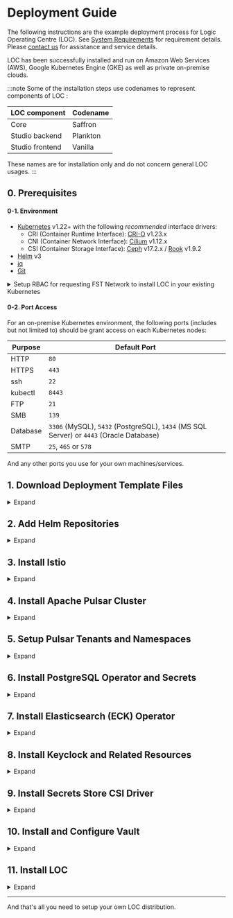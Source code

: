 # Deployment Guide

The following instructions are the example deployment process for Logic Operating Centre (LOC). See [System Requirements](/docs/category/system-faqs#system-requirements) for requirement details. Please [contact us](/docs/about-and-contact) for assistance and service details.

LOC has been successfully installed and run on Amazon Web Services (AWS), Google Kubernetes Engine (GKE) as well as private on-premise clouds.

:::note
Some of the installation steps use codenames to represent components of LOC :

| LOC component   | Codename |
| --------------- | -------- |
| Core            | Saffron  |
| Studio backend  | Plankton |
| Studio frontend | Vanilla  |

These names are for installation only and do not concern general LOC usages.
:::

## 0. Prerequisites

#### 0-1. Environment

-   [Kubernetes](https://kubernetes.io/docs/setup/) v1.22+ with the following _recommended_ interface drivers:
    -   CRI (Container Runtime Interface): [CRI-O](https://cri-o.io/) v1.23.x
    -   CNI (Container Network Interface): [Cilium](https://cilium.io/) v1.12.x
    -   CSI (Container Storage Interface): [Ceph](https://docs.ceph.com/en/quincy/) v17.2.x / [Rook](https://rook.io/docs/rook/v1.10/Storage-Configuration/Ceph-CSI/ceph-csi-drivers/) v1.9.2
-   [Helm](https://helm.sh/docs/intro/install/) v3
-   [jq](https://stedolan.github.io/jq/download/)
-   [Git](https://git-scm.com/downloads)

<details>
  <summary>Setup RBAC for requesting FST Network to install LOC in your existing Kubernetes</summary>

If you already have a running Kubernetes environment, you can also requested us to install LOC for you. Here's the preparations you'll need.

First download our [user deployment template repository](https://github.com/fstnetwork/loc-user-deployment):

```bash
git clone https://github.com/fstnetwork/loc-user-deployment.git
cd loc-user-deployment
```

Grant permissions for cluster scope resources and add them into Kubernetes:

```bash
kubectl apply -f rbsc/permissions.yaml
kubectl apply -f rbsc/resources.yaml
```

If your **Amazon S3** solution is `Rook Ceph`, apply the following manifest:

```bash
kubectl apply -f rbsc/s3.yaml
```

If your **Elasticsearch** solution is `ECK Operator`, apply the following manifest:

```bash
kubectl apply -f rbsc/elastic.yaml
```

If your **PostgreSQL** solution is `Postgres Operator`, apply the following manifest:

```bash
kubectl apply -f rbsc/postgres.yaml
```

Add **Istio**:

```bash
kubectl apply -f rbsc/istio.yaml
```

Add **Cert Manager**:

```bash
kubectl apply -f rbsc/cert.yaml
```

Finally, open port `8443` for FST Network to access your Kubernetes cluster.

</details>

#### 0-2. Port Access

For an on-premise Kubernetes environment, the following ports (includes but not limited to) should be grant access on each Kubernetes nodes:

| Purpose  | Default Port                                                                            |
| -------- | --------------------------------------------------------------------------------------- |
| HTTP     | `80`                                                                                    |
| HTTPS    | `443`                                                                                   |
| ssh      | `22`                                                                                    |
| kubectl  | `8443`                                                                                  |
| FTP      | `21`                                                                                    |
| SMB      | `139`                                                                                   |
| Database | `3306` (MySQL), `5432` (PostgreSQL), `1434` (MS SQL Server) or `4443` (Oracle Database) |
| SMTP     | `25`, `465` or `578`                                                                    |

And any other ports you use for your own machines/services.

## 1. Download Deployment Template Files

<details>
  <summary>Expand</summary>

First download our [user deployment template repository](https://github.com/fstnetwork/loc-user-deployment):

```bash
git clone https://github.com/fstnetwork/loc-user-deployment.git
cd loc-user-deployment
```

This repository includes files we'll need in the following steps. **Be noted that many of them require proper modification** before use.

</details>

## 2. Add Helm Repositories

<details>
  <summary>Expand</summary>

```bash title="Add Apache Pulsar:"
helm repo add apache https://pulsar.apache.org/charts
```

```bash title="Add PostgreSQL operator:"
helm repo add postgres-operator https://raw.githubusercontent.com/zalando/postgres-operator/master/charts/postgres-operator
```

```bash title="Add Elasticsearch (ECK) operator:"
helm repo add elastic https://helm.elastic.co
```

```bash title="Add Keyclock:"
helm repo add bitnami https://charts.bitnami.com/bitnami
```

```bash title="Add Secrets Store CSI Driver:"
helm repo add secrets-store-csi-driver https://kubernetes-sigs.github.io/secrets-store-csi-driver/charts
```

```bash title="Add Vault:"
helm repo add hashicorp https://helm.releases.hashicorp.com
```

```bash title="Add LOC:"
helm repo add loc <loc_repo_domain>
```

:::info
`<loc_repo_domain>` is the Helm chart path provided by FST Network to authorised distributors. Please contact them for details. It would be something like this:

```
https://raw.githubusercontent.com/fst-network/saffron/master/charts/saffron
```

:::

Finally update Helm repositories:

```bash
helm repo update
```

</details>

## 3. Install Istio

<details>
  <summary>Expand</summary>

```bash title="Download istio:"
git clone https://github.com/istio/istio.git
```

```bash title="Install Istio operator:"
helm upgrade --install istio-operator istio/manifests/charts/istio-operator --create-namespace -n istio-operator -f loc-user-deployment/istio/value.yaml
```

:::info
Modify `loc-user-deployment/istio/value.yaml` ([link](https://github.com/fstnetwork/loc-user-deployment/blob/main/istio/value.yaml)) if needed.

> Reference: [Istio's Helm chart example](https://github.com/istio/istio/blob/master/manifests/charts/istio-operator/values.yaml)
> :::

```bash title="Install Istio in Kubernetes:"
kubectl apply -f loc-user-deployment/istio/istio.yaml
```

</details>

## 4. Install Apache Pulsar Cluster

<details>
  <summary>Expand</summary>

:::info
Modify `loc-user-deployment/pulsar/value.yaml` ([link](https://github.com/fstnetwork/loc-user-deployment/blob/main/pulsar/value.yaml)) if needed.

> Reference: [Pulsar's Helm chart example](https://github.com/apache/pulsar-helm-chart/blob/master/charts/pulsar/values.yaml)
> :::

```bash title="Install Pulsar cluster:"
helm upgrade --install --create-namespace -n pulsar-system pulsar apache/pulsar -f loc-user-deployment/pulsar/value.yaml
```

</details>

## 5. Setup Pulsar Tenants and Namespaces

<details>
  <summary>Expand</summary>

> Reference: [Pulsar admin interface](https://pulsar.apache.org/docs/2.10.x/admin-api-overview/)

```bash title="Create tenants:"
kubectl -n pulsar-system exec -it pulsar-toolset-0 -- bin/pulsar-admin tenants create loc
```

```bash title="List all tenants:"
kubectl -n pulsar-system exec -it pulsar-toolset-0 -- bin/pulsar-admin tenants list
```

```bash title="Create LOC/data-process-task namespace under tenants:"
kubectl -n pulsar-system exec -it pulsar-toolset-0 -- bin/pulsar-admin namespaces create loc/data-process-task
```

```bash title="Create loc/healthz namespace under tenants:"
kubectl -n pulsar-system exec -it pulsar-toolset-0 -- bin/pulsar-admin namespaces create loc/healthz
```

```bash title="Set topics retention time under the healthz namespace:"
kubectl -n pulsar-system exec -it pulsar-toolset-0 -- bin/pulsar-admin namespaces set-message-ttl loc/healthz --messageTTL 300
```

```bash title="List all namespaces under saffron:"
kubectl -n pulsar-system exec -it pulsar-toolset-0 -- bin/pulsar-admin namespaces list saffron
```

</details>

## 6. Install PostgreSQL Operator and Secrets

<details>
  <summary>Expand</summary>

[Setup the Amazon S3 IAM policy](https://aws.amazon.com/premiumsupport/knowledge-center/s3-access-denied-listobjects-sync/?nc1=h_ls) with the following content:

```json title="loc-user-deployment/postgres/s3-iam-policy.json"
{
    "Version": "2012-10-17",
    "Statement": [
        {
            "Sid": "VisualEditor0",
            "Effect": "Allow",
            "Action": [
                "s3:PutObject",
                "s3:GetObject",
                "s3:DeleteObject",
                "s3:ListBucket"
            ],
            "Resource": ["arn:aws:s3:::postgres-operator-wal/*"]
        }
    ]
}
```

:::warning
You **must** first create a S3 bucket named `postgres-operator-wal`.

Then modify the following files under `loc-user-deployment/postgres` before proceed:

-   `postgresql-infrastructure-roles.yaml` ([link](https://github.com/fstnetwork/loc-user-deployment/blob/main/postgres/postgres-infrastructure-roles.yaml))
-   `postgres-env-overrides.yaml` ([link](https://github.com/fstnetwork/loc-user-deployment/blob/main/postgres/postgres-env-overrides.yaml))
-   `value.yaml` ([link](https://github.com/fstnetwork/loc-user-deployment/blob/main/postgres/value.yaml))

> Reference: [Kubernetes Secrets](https://kubernetes.io/docs/feature/overview/configuration/secret/)
> :::

After setting up S3 policy:

```bash title="Install Postgresql operator:"
helm upgrade --install --create-namespace -n postgres-operator postgres-operator postgres-operator/postgres-operator -f loc-user-deployment/postgres/values.yaml
```

```bash title="Install postgres-infrastructure-roles in the same namespace 'postgres-operator':"
kubectl apply -f loc-user-deployment/postgres/postgres-infrastructure-roles.yaml -n postgres-operator
```

</details>

## 7. Install Elasticsearch (ECK) Operator

<details>
  <summary>Expand</summary>

```bash title="Install Elasticsearch with namespace 'eck-operator':"
helm upgrade --install --create-namespace -n eck-operator elastic/eck-operator -f loc-user-deployment/elastic/value.yaml
```

</details>

## 8. Install Keyclock and Related Resources

<details>
  <summary>Expand</summary>

### 8-i. Setup Postgresql for KeyClock

:::warning
Modify `postgresql-infra.yaml` ([link](https://github.com/fstnetwork/loc-user-deployment/blob/main/keyclock/postgresql-infra.yaml)) under `loc-user-deployment/keyclock` before proceed.

> Reference: [Postgres Operator's manifest example](https://github.com/zalando/postgres-operator/blob/master/manifests/complete-postgres-manifest.yaml)
> :::

```bash title="Create namespace 'infra':"
kubectl create ns infra
```

```bash title="Install Postgresql for Keyclock:"
kubectl apply -f loc-user-deployment/keyclock/postgresql-infra.yaml
```

```bash title="Confirm Postgresql is up and running:"
kubectl -n infra get postgresql
```

### 8-ii. Retrieve Keyclock Owner and Password

```bash title="List all secrets under namespace 'infra':"
kubectl -n infra get secret
```

```bash title="Retrieve keyclock owner from secret:"
kubectl -n infra get secret keycloak-owner-user.infra-database.credentials.postgresql.acid.zalan.do -o=go-template='{{.data.username| base64decode}}'
```

```bash title="Retrieve keyclock password from secret:"
kubectl -n infra get secret keycloak-owner-user.infra-database.credentials.postgresql.acid.zalan.do -o=go-template='{{.data.password| base64decode}}'
```

### 8-iii. Install Keyclock

:::warning
Modify the following files under `loc-user-deployment/keyclock` before proceed:

-   `value.yaml` ([link](https://github.com/fstnetwork/loc-user-deployment/blob/main/keyclock/value.yaml)) ([reference](https://github.com/bitnami/charts/blob/main/bitnami/keycloak/values.yaml))
-   `gateway.yaml` ([link](https://github.com/fstnetwork/loc-user-deployment/blob/main/keyclock/gateway.yaml)) ([reference](https://istio.io/latest/docs/reference/config/networking/gateway/))
-   `virtualservice.yaml` ([link](https://github.com/fstnetwork/loc-user-deployment/blob/main/keyclock/virtualservice.yaml)) ([reference](https://istio.io/latest/docs/reference/config/networking/virtual-service/))
    :::

```bash title="Install Keyclock:"
helm upgrade --install --create-namespace -n keycloak keycloak bitnami/keycloak -f loc-user-deployment/keyclock/values.yaml
```

```bash title="Setup Ingress virtual service:"
kubectl apply -f loc-user-deployment/keyclock/virtualservice.yaml
```

```bash title="Setup Ingress gateway:"
kubectl apply -f loc-user-deployment/keyclock/gateway.yaml
```

### 8-iv. Retrieve Keyclock Access Token and Configure Keyclock

```bash title="Get master realm access token:"
curl --location --request POST 'https://<your_keyclock_domain_name>/auth/realms/master/protocol/openid-connect/token' \
--header 'Content-Type: application/x-www-form-urlencoded' \
--data-urlencode 'client_id=admin-cli' \
--data-urlencode 'username=test-admin' \  # owner in keyclock/value.yaml
--data-urlencode 'password=test-admin' \  # password in keyclock/value.yaml
--data-urlencode 'grant_type=password'
```

:::warning
Replace the following commands with your own keyclock domain and the access token you get from above.
:::

```bash title="Extend master realm access token's life span to 10 min:"
curl --location --request PUT 'https://<your_keyclock_domain_name>/auth/realms/master' \
--header 'Content-Type: application/json' \
--header 'Authorization: Bearer <your_keyclock_access_token>' \
--data-raw '{
    "accessTokenLifespan": 600
}'
```

```bash title="Create Keyclock realm:"
curl --location --request POST 'https://<your_keyclock_domain_name>/auth/admin/realms' \
--header 'Content-Type: application/json' \
--header 'Authorization: Bearer <your_keyclock_access_token>' \
--data-raw '{
    "id": "loc",
    "realm": "loc",
    "enabled": true,
    "sslRequired": "external",
    "registrationAllowed": false,
    "loginWithEmailAllowed": true,
    "duplicateEmailsAllowed": false,
    "resetPasswordAllowed": false,
    "editUsernameAllowed": false
}'
# modify the JSON if needed
```

:::info
See [Keyclock Realms Admin](https://www.keycloak.org/docs-api/16.1/rest-api/#_realms_admin_resource) for reference.
:::

```bash title="Confirm Keyclock realm:"
curl --location --request GET 'https://<your_keyclock_domain_name>/auth/admin/realms/loc' \
--header 'Authorization: Bearer <your_keyclock_access_token>'
```

### 8-v. Create Keyclock Clients for LOC Studio

```bash title="Create Keyclock client for LOC Studio backend:"
curl --location --request POST 'https://<your_keyclock_domain_name>/auth/admin/realms/loc/clients' \
--header 'Content-Type: application/json' \
--header 'Authorization: Bearer <your_keyclock_access_token>' \
--data-raw '{
    "clientId": "loc-studio-backend",
    "name": "loc-studio-backend",
    "authorizationServicesEnabled": false,
    "bearerOnly": false,
    "directAccessGrantsEnabled": true,
    "enabled": true,
    "protocol": "openid-connect",
    "clientAuthenticatorType": "client-secret",
    "redirectUris": ["*"],
    "standardFlowEnabled": true,
    "serviceAccountsEnabled": true,
    "publicClient": false,
    "defaultRoles": [
      "view-users"
    ]
}
```

```bash title="Get LOC Studio backend's client id:"
curl --location --request GET 'https://<your_keyclock_domain_name>/auth/admin/realms/loc/clients' \
--header 'Authorization: Bearer <your_keyclock_access_token>' \
| jq '.[] | select(.clientId=="loc-studio-backend").id'
```

```bash title="Get LOC Studio backend's service account id:"
curl --location --request GET 'https://<your_keyclock_domain_name>/auth/admin/realms/loc/clients/${client_id}/service-account-user' \
--header 'Authorization: Bearer <your_keyclock_access_token>' \
| jq '.id'
```

```bash title="Get Keyclock Realm management's client id:"
curl --location --request GET 'https://<your_keyclock_domain_name>/auth/admin/realms/loc/clients' \
--header 'Authorization: Bearer <your_keyclock_access_token>' \
| jq '.[] | select(.clientId=="realm-management").id'
```

```bash title="Get Keyclock Realm management's view-users role id:"
curl --location --request GET 'https://<your_keyclock_domain_name>/auth/admin/realms/loc/users/${service_account_id}/role-mappings/clients/${realm-management_client_id}' \
--header 'Authorization: Bearer <your_keyclock_access_token>' \
| jq '.[] | select(.name=="view-users").id'
```

```bash title="Add permission to view-users:"
curl --location --request POST 'https://<your_keyclock_domain_name>/auth/admin/realms/loc/users/${service_account_id}/role-mappings/clients/${realm-management_client_id}' \
--header 'Content-Type: application/json' \
--header 'Authorization: Bearer <your_keyclock_access_token>' \
--data-raw '{
    "id":"${realm-management_view_users_role_id}",
    "name":"view-users",
    "composite":true,
    "clientRole":true,
    "containerId":"${realm-management_client_id}"
}'
```

```bash title="Create Keyclock client for LOC Studio frontend:"
curl --location --request POST 'https://<your_keyclock_domain_name>/auth/admin/realms/loc/clients' \
--header 'Content-Type: application/json' \
--header 'Authorization: Bearer <your_keyclock_access_token>' \
--data-raw '{
    "clientId": "loc-studio-frontend",
    "name": "loc-studio-frontend",
    "authorizationServicesEnabled": false,
    "bearerOnly": false,
    "directAccessGrantsEnabled": true,
    "enabled": true,
    "protocol": "openid-connect",
    "clientAuthenticatorType": "client-secret",
    "redirectUris": ["*"],
    "webOrigins": ["*"],
    "standardFlowEnabled": true,
    "serviceAccountsEnabled": true,
    "publicClient": true
}
```

</details>

## 9. Install Secrets Store CSI Driver

<details>
  <summary>Expand</summary>

:::warning
Modify `value.yaml` ([link](https://github.com/fstnetwork/loc-user-deployment/blob/main/secrets-store-csi-driver/value.yaml)) under `loc-user-deployment/secrets-store-csi-driver` before proceed.

> Reference: [Secrets Store CSI Driver's Helm chart example](https://github.com/kubernetes-sigs/secrets-store-csi-driver/blob/main/charts/secrets-store-csi-driver/values.yaml)
> :::

```bash title="Install Secrets Store CSI Driver:"
helm upgrade --install --create-namespace -n secrets-store-csi-driver secrets-store-csi-driver csi-secrets-store secrets-store-csi-driver/secrets-store-csi-driver -f loc-user-deployment/secrets-store-csi-driver/values.yaml
```

</details>

## 10. Install and Configure Vault

<details>
  <summary>Expand</summary>

### 10-i. Install Vault

:::warning
Modify the following files under `loc-user-deployment/vault` before proceed:

-   `value.yaml` ([link](https://github.com/fstnetwork/loc-user-deployment/blob/main/vault/value.yaml)) ([reference](https://github.com/hashicorp/vault-helm/blob/main/values.yaml))
-   `gateway.yaml` ([link](https://github.com/fstnetwork/loc-user-deployment/blob/main/vault/gateway.yaml)) ([reference](https://istio.io/latest/docs/reference/config/networking/gateway/))
-   `virtualservice.yaml` ([link](https://github.com/fstnetwork/loc-user-deployment/blob/main/vault/virtualservice.yaml)) ([reference](https://istio.io/latest/docs/reference/config/networking/virtual-service/))
    :::

```bash title="Install Vault:"
helm upgrade --install --create-namespace -n vault vault hashicorp/vault -f loc-user-deployment/vault/values.yaml
```

```bash title="Setup Ingress virtual service:"
kubectl apply -f loc-user-deployment/vault/virtualservice.yaml
```

```bash title="Setup Ingress gateway:"
kubectl apply -f loc-user-deployment/vault/gateway.yaml
```

### 10-ii. Configure Vault

> Reference: [Highly Available Vault Cluster with Integrated Storage](https://developer.hashicorp.com/vault/docs/platform/k8s/helm/examples/ha-with-raft)

```bash title="Store 5 unseal key and root token to key.txt:"
kubectl -n vault exec -it vault-0 -- vault operator init | sed 's/\x1B\[[0-9;]\{1,\}[A-Za-z]//g' > key.txt
```

#### Vault 0

```bash title="Use 3 of the keys to unseal valut 0:"
kubectl exec -ti vault-0 -- vault operator unseal $(grep 'Key 1:' key.txt | awk '{print $NF}')
```

```bash
kubectl exec -ti vault-0 -- vault operator unseal $(grep 'Key 2:' key.txt | awk '{print $NF}')
```

```bash
kubectl exec -ti vault-0 -- vault operator unseal $(grep 'Key 3:' key.txt | awk '{print $NF}')
```

#### Vault 1

```bash title="Add vault 1 to vault 0 cluster:"
kubectl exec -ti vault-1 -- vault operator raft join http://vault-0.vault-internal:8200
```

```bash title="Use 3 of the keys to unseal valut 1:"
kubectl exec -ti vault-1 -- vault operator unseal $(grep 'Key 1:' key.txt | awk '{print $NF}')
```

```bash
kubectl exec -ti vault-1 -- vault operator unseal $(grep 'Key 2:' key.txt | awk '{print $NF}')
```

```bash
kubectl exec -ti vault-1 -- vault operator unseal $(grep 'Key 3:' key.txt | awk '{print $NF}')
```

#### Vault 2

```bash title="Add vault 2 to vault 0 cluster:"
kubectl exec -ti vault-2 -- vault operator raft join http://vault-0.vault-internal:8200
```

```bash title="Use 3 of the keys to unseal valut 1:"
kubectl exec -ti vault-2 -- vault operator unseal $(grep 'Key 1:' key.txt | awk '{print $NF}')
```

```bash
kubectl exec -ti vault-2 -- vault operator unseal $(grep 'Key 2:' key.txt | awk '{print $NF}')
```

```bash
kubectl exec -ti vault-2 -- vault operator unseal $(grep 'Key 3:' key.txt | awk '{print $NF}')
```

### 10-iii. Login Vault with Root Token

```bash
kubectl -n vault exec -it vault-0 -- vault login $(grep 'Initial Root Token:' key.txt | awk '{print $NF}')
```

### 10-iv. Setup Kubernetes Authentication

> Reference: [Kubernetes Auth Method](https://developer.hashicorp.com/vault/docs/auth/kubernetes)

```bash
vault auth enable kubernetes
```

```bash
vault write auth/kubernetes/config token_reviewer_jwt="$(cat /var/run/secrets/kubernetes.io/serviceaccount/token)" kubernetes_host=https://kubernetes.default.svc.cluster.local:443 kubernetes_ca_cert=@/var/run/secrets/kubernetes.io/serviceaccount/ca.crt
```

### 10-v. Start Vault KV Secret Engine

> Reference: [Vault kv command](https://developer.hashicorp.com/vault/docs/commands/kv)

Use the example script `create_policy.sh` ([link](https://github.com/fstnetwork/loc-user-deployment/blob/main/vault/create_policy.sh)) under `loc-user-deployment/vault` (modify before use if needed):

```bash
./loc-user-deployment/vault/create_policy.sh ${vault-ui_address_domain} loc
```

</details>

## 11. Install LOC

<details>
  <summary>Expand</summary>

### 11-i. Setup LOC's S3 IAM Policy

[Setup the Amazon S3 IAM policy](https://aws.amazon.com/premiumsupport/knowledge-center/s3-access-denied-listobjects-sync/?nc1=h_ls) with the following content:

```json title="loc-user-deployment/loc/s3-iam-policy.json"
{
    "Version": "2012-10-17",
    "Statement": [
        {
            "Sid": "VisualEditor0",
            "Effect": "Allow",
            "Action": [
                "s3:PutObject",
                "s3:GetObject",
                "s3:DeleteObject",
                "s3:ListBucket"
            ],
            "Resource": "arn:aws:s3:::your_bucket_name/*"
        }
    ]
}
```

### 11-ii. Prepare LOC Setup

```bash title="Get Keyclock LOC realm's RSA256 public key:"
curl --location --request GET https://<your_keycloak_domain>/auth/admin/realms/loc/keys \
--header 'Content-Type: application/json' \
--header 'Authorization: Bearer <your_keyclock_access_token>' \
| jq '.keys | .[] | select(.algorithm=="RS256").publicKey'
```

And modify the following files under `loc-user-deployment/loc` before proceed:

-   `saffron-s3.yaml` ([link](https://github.com/fstnetwork/loc-user-deployment/blob/main/loc/saffron-s3.yaml))
-   `core/values.yaml` ([link](https://github.com/fstnetwork/loc-user-deployment/blob/main/loc/core/values.yaml))

You should also add the RSA256 public key to `studio-backend/values.yaml` (see the next section).

:::info
`${loc_registry}` in `values.yaml` is also provided by FST Network to authorised distributors. It would be something like this:

```
public.ecr.aws/m0s8xxxx/saffron/evenstrore
```

:::

### 11-iii. Install LOC Core

```bash title="Create namespace 'loc':"
kubectl create namespace loc
```

```bash title="Create S3 secret:"
kubectl apply -f loc-user-deployment/loc/saffron-s3.yaml
```

```bash title="Install LOC Core:"
helm install -n loc saffron loc/saffron -f loc-user-deployment/loc/core/value.yaml
```

### 11-iv. Install LOC Studio backend

```bash title="List secrets under namespace 'loc':"
kubectl -n loc get secret
```

```bash title="Get client ID:"
curl --location --request GET 'https://<your_keycloak_domain>/auth/admin/realms/loc/clients' \
--header 'Authorization: Bearer <your_keyclock_access_token>' \
| jq '.[] | select(.clientId=="loc-studio-backend").id'
```

```bash title="Get client credential secret:"
curl --location --request GET 'https://<your_keycloak_domain>/auth/admin/realms/loc/clients/<your_client_id>/client-secret' \
--header 'Authorization: Bearer <your_keyclock_access_token>' \
| jq '.value'
# use the client id you get from above
```

And modify `studio-backend/values.yaml` ([link](https://github.com/fstnetwork/loc-user-deployment/blob/main/loc/studio-backend/value.yaml)) under `loc-user-deployment/loc` before proceed.

```bash title="Install LOC Studio backend:"
helm install -n loc plankton loc/plankton -f loc-user-deployment/loc/studio-backend/value.yaml
```

### 11-v. Install LOC Studio frontend

```bash title="Get service name of LOC Studio backend:"
kubectl -n loc get svc |grep plankton
```

And modify `studio-frontend/values.yaml` ([link](https://github.com/fstnetwork/loc-user-deployment/blob/main/loc/studio-frontend/value.yaml)) under `loc-user-deployment/loc` before proceed.

```bash title="Install LOC Studio frontend:"
helm install -n loc vanilla loc/vanilla -f loc-user-deployment/loc/studio-frontend/value.yaml
```

</details>

---

And that's all you need to setup your own LOC distribution.
